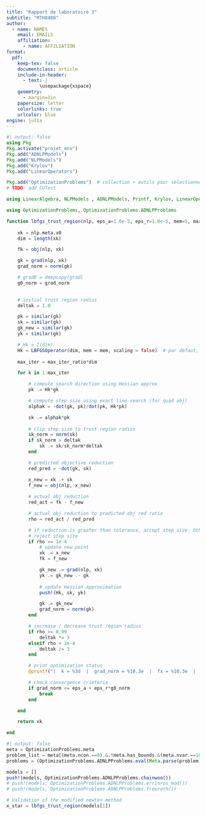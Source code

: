 ```yaml
---
title: "Rapport de laboratoire 3"
subtitle: "MTH8408"
author:
  - name: NAMES
    email: EMAILS
    affiliation:
      - name: AFFILIATION
format:
  pdf:
    keep-tex: false
    documentclass: article
    include-in-header:
      - text: |
            \usepackage{xspace}
    geometry:
      - margin=1in
    papersize: letter
    colorlinks: true
    urlcolor: blue
engine: julia
---
```



```julia
#| output: false
using Pkg
Pkg.activate("projet_env")
Pkg.add("ADNLPModels")
Pkg.add("NLPModels")
Pkg.add("Krylov")
Pkg.add("LinearOperators")

Pkg.add("OptimizationProblems")  # collection + outils pour sélectionner les problèmes
# TODO: add CUTest

using LinearAlgebra, NLPModels , ADNLPModels, Printf, Krylov, LinearOperators 

using OptimizationProblems, OptimizationProblems.ADNLPProblems
```


```julia

function lbfgs_trust_region(nlp, eps_a=1.0e-5, eps_r=1.0e-5, mem=5, max_iter_ratio=10)
    
    xk = nlp.meta.x0
    dim = length(xk)

    fk = obj(nlp, xk)

    gk = grad(nlp, xk)
    grad_norm = norm(gk)

    # grad0 = deepcopy(grad)
    g0_norm = grad_norm
    

    # initial trust region radius
    deltak = 1.0

    pk = similar(gk)
    sk = similar(gk)
    gk_new = similar(gk)
    yk = similar(gk)

    # Hk = I(dim)
    Hk = LBFGSOperator(dim, mem = mem, scaling = false)  # par défaut, mem = 5
    
    max_iter = max_iter_ratio*dim

    for k in 1:max_iter

        # compute search direction using Hessian approx
        pk .= Hk*gk

        # compute step size using exact line search (for quad obj)
        alphak = -dot(gk, pk)/dot(pk, Hk*pk)

        sk .= alphak*pk
        
        # clip step size to trust region radius
        sk_norm = norm(sk)
        if sk_norm > deltak
            sk .= sk/sk_norm*deltak
        end

        # predicted objective reduction
        red_pred = -dot(gk, sk)

        x_new = xk .+ sk
        f_new = obj(nlp, x_new)
        
        # actual obj reduction
        red_act = fk - f_new

        # actual obj reduction to predicted obj red ratio
        rho = red_act / red_pred

        # if reduction is greater than tolerance, accept step size. Otherwise,
        # reject step size
        if rho >= 1e-4
            # update new point
            xk .= x_new
            fk = f_new

            gk_new .= grad(nlp, xk)
            yk .= gk_new .- gk
            
            # update Hessian approximation
            push!(Hk, sk, yk)

            gk .= gk_new
            grad_norm = norm(gk)
        end

        # increase / decrease trust region radius
        if rho >= 0.99
            deltak *= 3
        elseif rho < 1e-4
            deltak /= 3
        end

        # print optimization status
        @printf("|  k = %3d  |  grad_norm = %10.3e  |  fx = %10.3e  |  rho= %10.3e  |  deltak= %10.3e \n", k, grad_norm, fk, rho, deltak)

        # check convergence crieteria
        if grad_norm <= eps_a + eps_r*g0_norm
            break
        end

    end

    return xk

end

```


```julia
#| output: false
meta = OptimizationProblems.meta
problem_list = meta[(meta.ncon.==0).&.!meta.has_bounds.&(meta.nvar.==100), :name]
problems = (OptimizationProblems.ADNLPProblems.eval(Meta.parse(problem))() for problem ∈ problem_list)
```


```julia
models = []
push!(models, OptimizationProblems.ADNLPProblems.chainwoo())
# push!(models, OptimizationProblems.ADNLPProblems.errinros_mod())
# push!(models, OptimizationProblems.ADNLPProblems.freuroth())

# Validation of the modified newton method
x_star = lbfgs_trust_region(models[1])

```